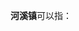 '''河溪镇'''可以指：
{{PRC admin/disambig|43/31/01/102/000|44/05/13/101/000|51/13/81/115/000}}
{{disambig|cat=三字中国镇名消歧义}}